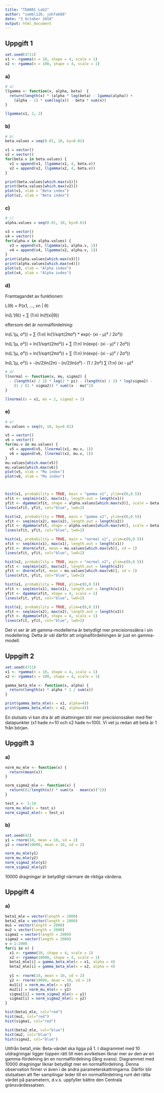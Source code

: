 ```yaml
---
title: "TDAB01 Lab2"
author: "sambl126, johfa688"
date: "3 October 2018"
output: html_document
---
```



## Uppgift 1

```r
set.seed(4711)
x1 <- rgamma(n = 10, shape = 4, scale = 1)
x2 <- rgamma(n = 100, shape = 4, scale = 1)
```

### a)
```r
# a)
llgamma <- function(x, alpha, beta)  {
  return(length(x) * (alpha * log(beta) - lgamma(alpha)) +
    (alpha - 1) * sum(log(x)) - beta * sum(x))
}

llgamma(x1, 2, 2)
```

### b)
```r
# b)
beta.values = seq(0.01, 10, by=0.01)

v1 = vector()
v2 = vector()
for(beta.v in beta.values) {
  v1 = append(v1, llgamma(x1, 4, beta.v))
  v2 = append(v2, llgamma(x2, 4, beta.v))
}

print(beta.values[which.max(v1)])
print(beta.values[which.max(v2)])
plot(v1, xlab = "Beta index")
plot(v2, xlab = "Beta index")
```

### c)
```r
# c)
alpha.values = seq(0.01, 10, by=0.01)

v3 = vector()
v4 = vector()
for(alpha.v in alpha.values) {
  v3 = append(v3, llgamma(x1, alpha.v, 1))
  v4 = append(v4, llgamma(x2, alpha.v, 1))
}
print(alpha.values[which.max(v3)])
print(alpha.values[which.max(v4)])
plot(v3, xlab = "Alpha index")
plot(v4, xlab = "Alpha index")
```

### d)
Framtagandet av funktionen:

L(θ) = P(x1, ..., xn | θ)

ln(L'(θ)) = ∑ (1:n) ln(f(xi|θ))

eftersom det är normalfördelning:

ln(L'(μ, σ²)) = ∑ (1:n) ln(1/sqrt(2πσ²) * exp(- (xi - μ)² / 2σ²))

ln(L'(μ, σ²)) = ln(1/sqrt(2πσ²)) + ∑ (1:n) ln(exp(- (xi - μ)² / 2σ²))

ln(L'(μ, σ²)) = ln(1/sqrt(2πσ²)) + ∑ (1:n) ln(exp(- (xi - μ)² / 2σ²))

ln(L'(μ, σ²)) = -(n/2)ln(2π) - (n/2)ln(σ²) - (1 / 2σ²) ∑ (1:n) (xi - μ)²

```r
# d)
llnormal <- function(x, mu, sigma2) {
  - (length(x) / 2) * log(2 * pi) - (length(x) / 2) * log(sigma2) -
    (1 / (2 * sigma2)) * sum((x - mu)^2)
}

llnormal(x = x1, mu = 2, sigma2 = 1)
```



### e)
```r
# e)
mu.values = seq(0, 10, by=0.01)

v5 = vector()
v6 = vector()
for(mu.v in mu.values) {
  v5 = append(v5, llnormal(x1, mu.v, 1))
  v6 = append(v6, llnormal(x2, mu.v, 1))
}
mu.values[which.max(v5)]
mu.values[which.max(v6)]
plot(v5, xlab = "Mu index")
plot(v6, xlab = "Mu index")



hist(x1, probability = TRUE, main = "gamma x1", ylim=c(0,0.5))
xfit <- seq(min(x1), max(x1), length.out = length(x1))
yfit <- dgamma(xfit, shape = alpha.values[which.max(v3)], scale = beta.values[which.max(v1)])
lines(xfit, yfit, col="blue", lwd=2)

hist(x2, probability = TRUE, main = "gamma x2", ylim=c(0,0.5))
xfit <- seq(min(x2), max(x2), length.out = length(x2))
yfit <- dgamma(xfit, shape = alpha.values[which.max(v4)], scale = beta.values[which.max(v2)])
lines(xfit, yfit, col="blue", lwd=2)

hist(x1, probability = TRUE, main = "normal x1", ylim=c(0,0.5))
xfit <- seq(min(x1), max(x1), length.out = length(x1))
yfit <- dnorm(xfit, mean = mu.values[which.max(v5)], sd = 1)
lines(xfit, yfit, col="blue", lwd=2)

hist(x2, probability = TRUE, main = "normal x2", ylim=c(0,0.5))
xfit <- seq(min(x2), max(x2), length.out = length(x2))
yfit <- dnorm(xfit, mean = mu.values[which.max(v6)], sd = 1)
lines(xfit, yfit, col="blue", lwd=2)

hist(x1, probability = TRUE, ylim=c(0,0.5))
xfit <- seq(min(x1), max(x1), length.out = length(x1))
yfit <- dgamma(xfit, shape = 4, scale = 1)
lines(xfit, yfit, col="blue", lwd=2)

hist(x2, probability = TRUE, ylim=c(0,0.5))
xfit <- seq(min(x2), max(x2), length.out = length(x2))
yfit <- dgamma(xfit, shape = 4, scale = 1)
lines(xfit, yfit, col="blue", lwd=2)
```
Det vi ser är att gamma-modellerna är betydligt mer precisionssäkra i sin modellering. Detta är väl därför att originalfördelningen är just en gamma-modell.


## Uppgift 2
```r
set.seed(4711)
x1 <- rgamma(n = 10, shape = 4, scale = 1)
x2 <- rgamma(n = 100, shape = 4, scale = 1)

gamma_beta_mle <- function(x, alpha) {
  return(length(x) * alpha * 1 / sum(x))
}

print(gamma_beta_mle(x = x1, alpha=4))
print(gamma_beta_mle(x = x2, alpha=4))
```

En slutsats vi kan dra är att skattningen blir mer precisionssäker med fler datapunkter (x1 hade n=10 och x2 hade n=100). Vi vet ju redan att beta är 1 från början.

## Upggift 3

### a)
```r
norm_mu_mle <- function(x) {
  return(mean(x))
}

norm_sigma2_mle <- function(x) {
  return((1/length(x)) * sum((x - mean(x))^2))
}

test_x <- 1:10
norm_mu_mle(x = test_x)
norm_sigma2_mle(x = test_x)
```

### b)
```r
set.seed(42)
y1 = rnorm(10, mean = 10, sd = 2)
y2 = rnorm(10000, mean = 10, sd = 2)

norm_mu_mle(y1)
norm_mu_mle(y2)
norm_sigma2_mle(y1)
norm_sigma2_mle(y2)
```

10000 dragningar är betydligt närmare de riktiga värdena.


## Uppgift 4

### a)
```r
beta1_mle = vector(length = 2000)
beta2_mle = vector(length = 2000)
mu1 = vector(length = 2000)
mu2 = vector(length = 2000)
sigma1 = vector(length = 2000)
sigma2 = vector(length = 2000)
v = 1:2000
for(i in v) {
  x1 <- rgamma(10, shape = 4, scale = 1)
  x2 <- rgamma(10000, shape = 4, scale = 1)
  beta1_mle[i] = gamma_beta_mle(x = x1, alpha = 4)
  beta2_mle[i] = gamma_beta_mle(x = x2, alpha = 4)
  
  y1 <- rnorm(10, mean = 10, sd = 2)
  y2 <- rnorm(10000, mean = 10, sd = 2)
  mu1[i] = norm_mu_mle(x = y1)
  mu2[i] = norm_mu_mle(x = y2)
  sigma1[i] = norm_sigma2_mle(x = y1)
  sigma2[i] = norm_sigma2_mle(x = y2)
}

hist(beta1_mle, col="red")
hist(mu1, col="red")
hist(sigma1, col="red")

hist(beta2_mle, col="blue")
hist(mu2, col="blue")
hist(sigma2, col="blue")
```

Utifrån beta1_mle:
Beta-värdet ska ligga på 1. I diagrammet med 10 utdragningar ligger toppen rätt till men avvikelsen liknar mer av den av en gamma-fördelning än en normalfördelning (lång svans). Diagrammet med 10000 dragningar liknar betydligt mer en normalfördelning. Denna observation finner vi även i de andra parameterskattningarna. Därför blir slutsatsen att fler samplingar leder till en normalfördelning runt det rätta värdet på parametern, d.v.s. uppfyller bättre den Centrala gränsvärdessatsen.
